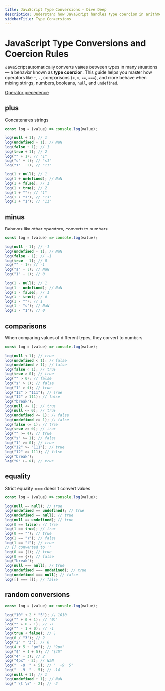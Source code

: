 ```yaml
---
title: JavaScript Type Conversions – Dive Deep
description: Understand how JavaScript handles type coercion in arithmetic, comparisons, and equality checks. Explore examples with null, undefined, strings, and booleans.
sidebarTitle: Type Conversions
---
```


# JavaScript Type Conversions and Coercion Rules

JavaScript automatically converts values between types in many situations — a behavior known as **type coercion**. This guide helps you master how operators
like `+`, `-`, comparisons (`<`, `>`, `==`, `===`), and more behave when mixing strings, numbers, booleans, `null`, and `undefined`.

[Operator precedence](https://developer.mozilla.org/en-US/docs/Web/JavaScript/Reference/Operators/Operator_precedence)

## plus

Concatenates strings

```js filename="plus" copy
const log = (value) => console.log(value);

log(null + 1); // 1
log(undefined + 1); // NaN
log(false + 1); // 1
log(true + 1); // 2
log("" + 1); // "1"
log("s" + 1); // "s1"
log("1" + 1); // "11"

log(1 + null); // 1
log(1 + undefined); // NaN
log(1 + false); // 1
log(1 + true); // 2
log(1 + ""); // "1"
log(1 + "s"); // "1s"
log(1 + "1"); // "11"
```

## minus

Behaves like other operators, converts to numbers

```js filename="minus" copy
const log = (value) => console.log(value);

log(null - 1); // -1
log(undefined - 1); // NaN
log(false - 1); // -1
log(true - 1); // 0
log("" - 1); // -1
log("s" - 1); // NaN
log("1" - 1); // 0

log(1 - null); // 1
log(1 - undefined); // NaN
log(1 - false); // 1
log(1 - true); // 0
log(1 - ""); // 1
log(1 - "s"); // NaN
log(1 - "1"); // 0
```

## comparisons

When comparing values of different types, they convert to numbers

```js filename="comparisons" copy
const log = (value) => console.log(value);

log(null < 1); // true
log(undefined < 1); // false
log(undefined > 1); // false
log(false < 1); // true
log(true > 0); // true
log("" > 0); // false
log("s" > 1); // false
log("1" > 0); // true
log("12" > "111"); // true
log("12" > 111); // false
log("break");
log(null <= 1); // true
log(null <= 0); // true
log(undefined <= 1); // false
log(undefined >= 1); // false
log(false <= 1); // true
log(true >= 0); // true
log("" >= 0); // true
log("s" >= 1); // false
log("1" >= 0); // true
log("12" >= "111"); // true
log("12" >= 111); // false
log("break");
log("0" >= 0); // true
```

## equality

Strict equality === doesn't convert values

```js filename="== and ===" copy
const log = (value) => console.log(value);

log(null == null); // true
log(undefined == undefined); // true
log(undefined == null); // true
log(null == undefined); // true
log(0 == false); // true
log(1 == true); // true
log(0 == ""); // true
log(1 == "s"); // false
log(1 == "1"); // true
// [] converted to ''
log(0 == []); // true
log(0 == {}); // false
log("break");
log(null === null); // true
log(undefined === undefined); // true
log(undefined === null); // false
log([] === []); // false
```

## random conversions

```js filename="random conversions" copy
const log = (value) => console.log(value);

log("10" + 2 * "5"); // 1010
log("" + 0 + 1); // "01"
log("" + 0 - 1); // -1
log("" - 1 + 0); // -1
log(true + false); // 1
log(6 / "3"); // 2
log("2" * "3"); // 6
log(4 + 5 + "px"); // "9px"
log("$" + 4 + 5); // "$45"
log("4" - 2); // 2
log("4px" - 2); // NaN
log("  -9  " + 5); // "  -9  5"
log("  -9  " - 5); // -14
log(null + 1); // 1
log(undefined + 1); // NaN
log(" \t \n" - 2); // -2
```
